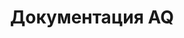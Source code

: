 ---
title: Документация AQ
description: Официальная документация AQ.
template: splash
hero:
  tagline: Официальная документация AQ. AQ — это интерпретируемый язык программирования. Он быстрый, небольшой, простой и безопасный. В то же время программы, написанные на AQ, могут быть также скомпилированы. Возможно, великая работа.
  image:
    file: ../../../assets/aq.webp
  actions:
    - text: Читать документацию
      link: /overview
      icon: right-arrow
    - text: Официальный сайт
      link: https://www.axa6.com
      icon: external
      variant: minimal
    - text: Github
      link: https://github.com/aq-org/AQ
      icon: external
      variant: minimal
---
